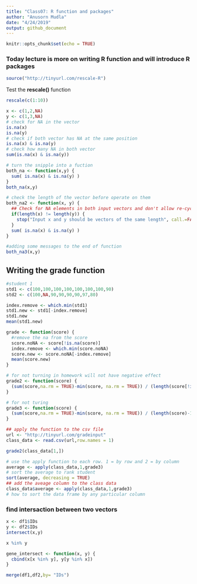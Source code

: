 ```yaml
---
title: "Class07: R function and packages"
author: "Anusorn Mudla"
date: "4/24/2019"
output: github_document
---
```


```r
knitr::opts_chunk$set(echo = TRUE)
```

### Today lecture is more on writing R function and will introduce R packages

```r
source("http://tinyurl.com/rescale-R")
```
Test the **rescale()** function 

```r
rescale(c(1:10))
```

```r
x <- c(1,2,NA)
y <- c(1,3,NA)
# check for NA in the vector
is.na(x)
is.na(y)
# check if both vector has NA at the same position
is.na(x) & is.na(y)
# check how many NA in both vector
sum(is.na(x) & is.na(y))
```

```r
# turn the snipple into a fuction
both_na <- function(x,y) {
  sum( is.na(x) & is.na(y) )
}
both_na(x,y)

```
```r
# check the length of the vector before operate on them
both_na2 <- function(x, y) {
  ## Check for NA elements in both input vectors and don't allow re-cycling 
  if(length(x) != length(y)) {
    stop("Input x and y should be vectors of the same length", call.=FALSE)
  }
  sum( is.na(x) & is.na(y) )
}
```
```r
#adding some messages to the end of function
both_na3(x,y)
```

## Writing the grade function
```r
#student 1
std1 <- c(100,100,100,100,100,100,100,90)
std2 <- c(100,NA,90,90,90,90,97,80)

index.remove <- which.min(std1)
std1.new <- std1[-index.remove]
std1.new
mean(std1.new)

```

```r
grade <- function(score) {
  #remove the na from the score
  score.noNA <- score[!is.na(score)]
  index.remove <- which.min(score.noNA)
  score.new <- score.noNA[-index.remove]
  mean(score.new)
}
```

```r
# for not turning in homework will not have negative effect
grade2 <- function(score) {
  (sum(score,na.rm = TRUE)-min(score, na.rm = TRUE)) / (length(score[!is.na(score)])-1)
}
```

```r
# for not turing 
grade3 <- function(score) {
  (sum(score,na.rm = TRUE)-min(score, na.rm = TRUE)) / (length(score)-1)
}
```

```r
## apply the function to the csv file
url <- "http://tinyurl.com/gradeinput"
class_data <- read.csv(url,row.names = 1)

grade2(class_data[1,])

# use the apply function to each row. 1 = by row and 2 = by column
average <- apply(class_data,1,grade3)
# sort the average to rank student
sort(average, decreasing = TRUE)
## add the aveage column to the class data
class_data$average <- apply(class_data,1,grade3)
# how to sort the data frame by any particular column
```

### find intersaction between two vectors
```r
x <- df1$IDs
y <- df2$IDs
intersect(x,y)

x %in% y
```
```r
gene_intersect <- function(x, y) {
  cbind(x[x %in% y], y[y %in% x])
}
```
```r
merge(df1,df2,by= "IDs")
```



